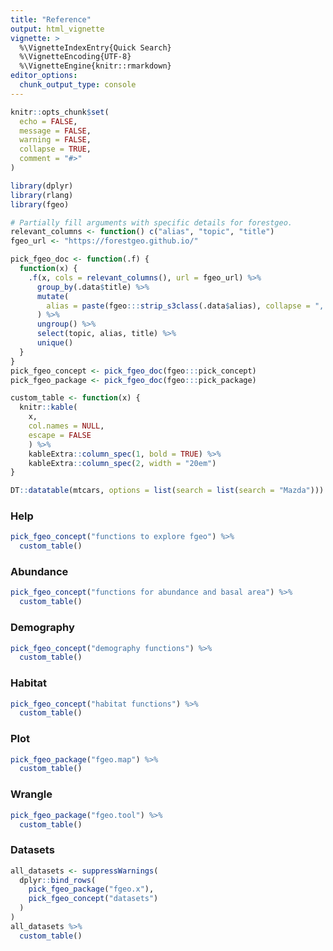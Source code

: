 ```yaml
---
title: "Reference"
output: html_vignette
vignette: >
  %\VignetteIndexEntry{Quick Search}
  %\VignetteEncoding{UTF-8}
  %\VignetteEngine{knitr::rmarkdown}
editor_options: 
  chunk_output_type: console
---
```


```r
knitr::opts_chunk$set(
  echo = FALSE,
  message = FALSE,
  warning = FALSE,
  collapse = TRUE,
  comment = "#>"
)
```

```r
library(dplyr)
library(rlang)
library(fgeo)
```

```r
# Partially fill arguments with specific details for forestgeo.
relevant_columns <- function() c("alias", "topic", "title")
fgeo_url <- "https://forestgeo.github.io/"

pick_fgeo_doc <- function(.f) {
  function(x) {
    .f(x, cols = relevant_columns(), url = fgeo_url) %>% 
      group_by(.data$title) %>% 
      mutate(
        alias = paste(fgeo:::strip_s3class(.data$alias), collapse = ", ")
      ) %>% 
      ungroup() %>% 
      select(topic, alias, title) %>% 
      unique()
  }
}
pick_fgeo_concept <- pick_fgeo_doc(fgeo:::pick_concept)
pick_fgeo_package <- pick_fgeo_doc(fgeo:::pick_package)
```

```r
custom_table <- function(x) {
  knitr::kable(
    x, 
    col.names = NULL,
    escape = FALSE
    ) %>%
    kableExtra::column_spec(1, bold = TRUE) %>% 
    kableExtra::column_spec(2, width = "20em")
}
```

```r
DT::datatable(mtcars, options = list(search = list(search = "Mazda")))
```


### Help

```r
pick_fgeo_concept("functions to explore fgeo") %>% 
  custom_table()
```

### Abundance

```r
pick_fgeo_concept("functions for abundance and basal area") %>% 
  custom_table()
```

### Demography

```r
pick_fgeo_concept("demography functions") %>% 
  custom_table()
```

### Habitat

```r
pick_fgeo_concept("habitat functions") %>% 
  custom_table()
```

### Plot

```r
pick_fgeo_package("fgeo.map") %>% 
  custom_table()
```

### Wrangle

```r
pick_fgeo_package("fgeo.tool") %>% 
  custom_table()
```

### Datasets

```r
all_datasets <- suppressWarnings(
  dplyr::bind_rows(
    pick_fgeo_package("fgeo.x"), 
    pick_fgeo_concept("datasets")
  )
)
all_datasets %>% 
  custom_table()
```

